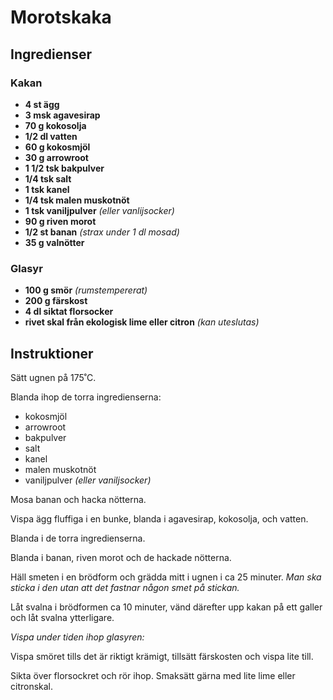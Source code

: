 # Morotskaka

## Ingredienser

### Kakan

- **4 st ägg**
- **3 msk agavesirap**
- **70 g kokosolja**
- **1/2 dl vatten**
- **60 g kokosmjöl**
- **30 g arrowroot**
- **1 1/2 tsk bakpulver**
- **1/4 tsk salt**
- **1 tsk kanel**
- **1/4 tsk malen muskotnöt**
- **1 tsk vaniljpulver** _(eller vanlijsocker)_
- **90 g riven morot**
- **1/2 st banan** _(strax under 1 dl mosad)_
- **35 g valnötter**

### Glasyr

- **100 g smör** _(rumstempererat)_
- **200 g färskost**
- **4 dl siktat florsocker**
- **rivet skal från ekologisk lime eller citron** _(kan uteslutas)_

## Instruktioner

Sätt ugnen på 175˚C.

Blanda ihop de torra ingredienserna:

- kokosmjöl
- arrowroot
- bakpulver
- salt
- kanel
- malen muskotnöt
- vaniljpulver _(eller vaniljsocker)_

Mosa banan och hacka nötterna.

Vispa ägg fluffiga i en bunke, blanda i agavesirap, kokosolja, och vatten.

Blanda i de torra ingredienserna.

Blanda i banan, riven morot och de hackade nötterna.

Häll smeten i en brödform och grädda mitt i ugnen i ca 25 minuter.
_Man ska sticka i den utan att det fastnar någon smet på stickan._

Låt svalna i brödformen ca 10 minuter, vänd därefter upp kakan på ett galler och
låt svalna ytterligare.

_Vispa under tiden ihop glasyren:_

Vispa smöret tills det är riktigt krämigt, tillsätt färskosten och vispa lite till.

Sikta över florsockret och rör ihop. Smaksätt gärna med lite lime eller citronskal.
